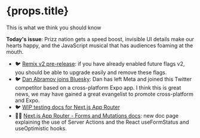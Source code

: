 <H1 compact>{props.title}</H1>

<P lead>This is what we think you should know</P>

**Today's issue**: Prizz nation gets a speed boost, invisible UI details make our
hearts happy, and the JavaScript musical that has audiences foaming at the mouth.

* 🐦 [Remix v2 pre-release](#): if you have already enabled future flags v2, you should be able to upgrade easily and remove these flags.
* 🐦 [Dan Abramov joins Bluesky](#): Dan has left Meta and joined this Twitter competitor based on a cross-platform Expo app. I think this is great news, we may have gained a great evangelist to promote cross-platform and Expo.
* 🐦 [WIP testing docs for Next.js App Router​](#)
* 🧑‍🎓 [Next.js App Router - Forms and Mutations docs](#): new doc page explaining the use of Server Actions and the React useFormStatus and useOptimistic hooks.